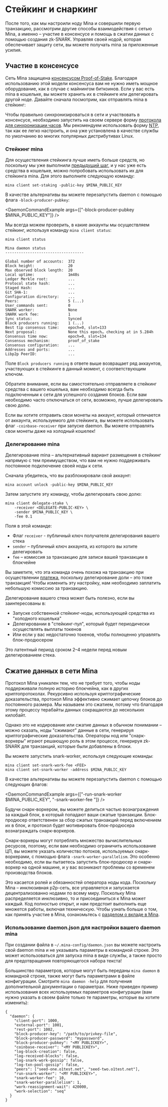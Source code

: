
# Стейкинг и снаркинг

После того, как мы настроили ноду Mina и совершили первую транзакцию, рассмотрим другие способы взаимодействия с сетью Mina, а именно – участие в консенсусе и помощь в сжатии данных с помощью создания zk-SNARK. Управляя своей нодой, которая обеспечивает защиту сети, вы можете получать mina за приложенные усилия. 

## Участие в консенсусе

Сеть Mina защищена [консенсусом Proof-of-Stake](/docs/glossary/#proof-of-stake). Благодаря использованию этой модели консенсуса вам не нужно иметь мощное оборудование, как в случае с майнингом биткоинов. Если у вас есть mina в кошельке, вы можете хранить их в стейкинге или делегировать другой ноде. Давайте сначала посмотрим, как отправлять mina в стейкинг: 

<Alert kind="warning">

  Чтобы правильно синхронизироваться в сети и участвовать в консенсусе, необходимо запустить на своем сервере форму [протокола для синхронизации часов](https://en.wikipedia.org/wiki/Clock_synchronization). Мы рекомендуем использовать форму [NTP](https://en.wikipedia.org/wiki/Network_Time_Protocol), так как ее легко настроить, и она уже установлена в качестве службы по умолчанию во многих популярных дистрибутивах Linux. 

</Alert>

### Стейкинг mina

Для осуществления стейкинга лучше иметь больше средств, но поскольку мы уже выполнили [предыдущий шаг](/docs/my-first-transaction), и у нас уже есть средства в кошельке, можно попробовать использовать их для стейкинга mina. Для этого выполните следующую команду: 

    mina client set-staking -public-key $MINA_PUBLIC_KEY

В качестве альтернативы вы можете перезапустить daemon с помощью флага `-block-producer-pubkey`:

<DaemonCommandExample args={["-block-producer-pubkey $MINA_PUBLIC_KEY"]} />

Мы всегда можем проверить, в какие аккаунты мы осуществляем стейкинг, используя команду `mina client status`:

```
mina client status

Mina daemon status
-----------------------------------

Global number of accounts:  372
Block height:               20
Max observed block length:  20
Local uptime:               1m48s
Ledger Merkle root:         ...
Protocol state hash:        ...
Staged Hash:                ...
Git SHA-1:                  ...
Configuration directory:    ...
Peers:                      5 (...)
User_commands sent:         0
SNARK worker:               None
SNARK work fee:             1
Sync status:                Synced
Block producers running:    1 (...)
Best tip consensus time:    epoch=0, slot=133
Next proposal:              None this epoch… checking at in 5.284h
Consensus time now:         epoch=0, slot=134
Consensus mechanism:        proof_of_stake
Consensus configuration:    ...
Addresses and ports:        ...
Libp2p PeerID:              ...
```

Поле `Block producers running` в ответе выше возвращает ряд аккаунтов, участвующих в стейкинге в данный момент, с соответствующим ключом. 

<Alert kind="warning">

Обратите внимание, если вы самостоятельно отправляете в стейкинг средства с вашего кошелька, вам необходимо всегда быть подключенным к сети для успешного создания блоков. Если вам необходимо часто отключаться от сети, возможно, лучше делегировать свою долю.  

</Alert>

Если вы хотите отправить свои монеты на аккаунт, который отличается от аккаунта, используемого для стейкинга, вы можете использовать флаг `-coinbase-receiver` при запуске daemon. Вы можете отправлять свои монеты даже на холодный кошелек! 

### Делегирование mina

Делегирование mina – альтернативный вариант размещения в стейкинг напрямую с тем преимуществом, что вам не нужно поддерживать постоянное подключение своей ноды к сети. 

Сначала убедитесь, что вы разблокировали свой аккаунт: 

    mina account unlock -public-key $MINA_PUBLIC_KEY

Затем запустите эту команду, чтобы делегировать свою долю: 

    mina client delegate-stake \
        -receiver <DELEGATE-PUBLIC-KEY> \
        -sender $MINA_PUBLIC_KEY \
        -fee 0.1

Поля в этой команде: 

- Флаг `receiver` - публичный ключ получателя делегирования вашего стека 
- `sender` – публичный ключ аккаунта, из которого вы хотите делегировать 
- `fee` – комиссия за транзакцию для записи вашей транзакции в блокчейне 

Вы заметите, что эта команда очень похожа на транзакцию при осуществлении [платежа](/docs/my-first-transaction#make-a-payment), поскольку делегирование доли – это тоже транзакция! Чтобы изменить эту настройку, нам необходимо заплатить небольшую комиссию за транзакцию. 

Делегирование вашего стека может быть полезно, если вы заинтересованы в: 

- Запуске собственной стейкинг-ноды, использующей средства из "холодного кошелька" 
- Делегировании в "стейкинг-пул", который будет периодически осуществлять выплаты токенов  
- Или если у вас недостаточно токенов, чтобы полноценно управлять блок-продюсером

<Alert>

Это латентный период сроком 2–4 недели перед новым делегированием стека.

</Alert>

## Сжатие данных в сети Mina 

Протокол Mina уникален тем, что не требует того, чтобы ноды поддерживали полную историю блокчейна, как в других криптопротоколах. Рекурсивно используя криптографические доказательства, протокол Mina эффективно сжимает цепочку блоков до постоянного размера. Мы называем это сжатием, потому что благодаря этому процессу терабайты данных сокращаются до нескольких килобайт. 

Однако это не кодирование или сжатие данных в обычном понимании – можно сказать, ноды "сжимают" данные в сети, генерируя криптографические доказательства. Операторы нод или "снарк-воркеры" играют решающую роль в этом процессе, генерируя zk-SNARK для транзакций, которые были добавлены в блоки. 

Вы можете запустить snark-worker, используя следующие команды: 

    mina client set-snark-work-fee <FEE>
    mina client set-snark-worker -address $MINA_PUBLIC_KEY

В качестве альтернативы вы можете перезапустить daemon с помощью следующих флагов: 

<DaemonCommandExample
  args={["-run-snark-worker $MINA_PUBLIC_KEY", "-snark-worker-fee <fee>"]}
/>

Будучи снарк-воркером, вы можете делиться частью вознаграждения за каждый блок, в который попадают ваши сжатые транзакции. Блок-продюсер ответственен за сбор сжатых транзакций перед включением их в блок, и протокол будет мотивировать блок-продюсера вознаграждать снарк-воркеров. 

Снарк-воркеры могут потреблять множество вычислительных ресурсов, поэтому, если вам необходимо ограничить использование ЦП, вы можете указать количество потоков, используемых снарк-воркерами, с помощью флага `-snark-worker-parallelism`. Это особенно необходимо, если вы пытаетесь запустить блок-продюсер и снарк-воркер на одной машине, и у вас возникают проблемы со временем производства блоков.  

Это касается ролей и обязанностей оператора ноды кода. Поскольку Mina – инклюзивная p2p-сеть, все управляется и запускается децентрализованно нодами по всему миру. Поскольку Mina распределяется инклюзивно, то и присоединиться к Mina может каждый. Код полностью открыт, и нам предстоит выполнить еще множется работы, включая техническую. Чтобы узнать больше о том, как принять участие в Mina, ознакомьтесь с [разделом о вкладе в Mina](/docs/developers/contributing). 

### Использование daemon.json для настройки вашего daemon mina 

При создании файла в `~/.mina-config/daemon.json` вы можете настроить свой daemon mina и не указывать параметры в командной строке. Это может использоваться для запуска mina в виде службы, а также просто для предотвращения повторяющегося набора текста! 

Большинство параметров, которые могут быть переданы `mina daemon` в командной строке, также могут быть параметрами в файле конфигурации. Смотрите `mina daemon -help` для получения дополнительной документации о параметрах. Ниже приведен пример использования всех используемых параметров конфигурации (вам нужно указать в своем файле только те параметры, которые вы хотите изменить): 

```
{
  "daemon": {
    "client-port": 1000,
    "external-port": 1001,
    "rest-port": 1002,
    "block-producer-key": "/path/to/privkey-file",
    "block-producer-password": "mypassword",
    "block-producer-pubkey": "<MY PUBLICKEY>",
    "coinbase-receiver": "<MY PUBLICKEY>",
    "log-block-creation": false,
    "log-received-blocks": false,
    "log-snark-work-gossip": false,
    "log-txn-pool-gossip": false,
    "peers": ["seed-one.o1test.net", "seed-two.o1test.net"],
    "run-snark-worker": "<MY PUBLICKEY>",
    "snark-worker-fee": 10,
    "snark-worker-parallelism": 1,
    "work-reassignment-wait": 420000,
    "work-selection": "seq"
  }
}
```
